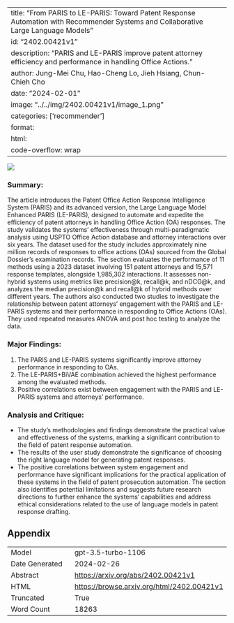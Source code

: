 
---
title: "From PARIS to LE-PARIS: Toward Patent Response Automation with Recommender Systems and Collaborative Large Language Models"
id: "2402.00421v1"
description: "PARIS and LE-PARIS improve patent attorney efficiency and performance in handling Office Actions."
author: Jung-Mei Chu, Hao-Cheng Lo, Jieh Hsiang, Chun-Chieh Cho
date: "2024-02-01"
image: "../../img/2402.00421v1/image_1.png"
categories: ['recommender']
format:
  html:
    code-overflow: wrap
---

![](../../img/2402.00421v1/image_1.png)

### Summary:
The article introduces the Patent Office Action Response Intelligence System (PARIS) and its advanced version, the Large Language Model Enhanced PARIS (LE-PARIS), designed to automate and expedite the efficiency of patent attorneys in handling Office Action (OA) responses. The study validates the systems' effectiveness through multi-paradigmatic analysis using USPTO Office Action database and attorney interactions over six years. The dataset used for the study includes approximately nine million records of responses to office actions (OAs) sourced from the Global Dossier’s examination records. The section evaluates the performance of 11 methods using a 2023 dataset involving 151 patent attorneys and 15,571 response templates, alongside 1,985,302 interactions. It assesses non-hybrid systems using metrics like precision@k, recall@k, and nDCG@k, and analyzes the median precision@k and recall@k of hybrid methods over different years. The authors also conducted two studies to investigate the relationship between patent attorneys' engagement with the PARIS and LE-PARIS systems and their performance in responding to Office Actions (OAs). They used repeated measures ANOVA and post hoc testing to analyze the data.

### Major Findings:
1. The PARIS and LE-PARIS systems significantly improve attorney performance in responding to OAs.
2. The LE-PARIS+BiVAE combination achieved the highest performance among the evaluated methods.
3. Positive correlations exist between engagement with the PARIS and LE-PARIS systems and attorneys' performance.

### Analysis and Critique:
- The study's methodologies and findings demonstrate the practical value and effectiveness of the systems, marking a significant contribution to the field of patent response automation.
- The results of the user study demonstrate the significance of choosing the right language model for generating patent responses.
- The positive correlations between system engagement and performance have significant implications for the practical application of these systems in the field of patent prosecution automation. The section also identifies potential limitations and suggests future research directions to further enhance the systems' capabilities and address ethical considerations related to the use of language models in patent response drafting.

## Appendix

|          |          |
|----------|----------|
| Model     | gpt-3.5-turbo-1106       |
| Date Generated     | 2024-02-26       |
| Abstract | [https://arxiv.org/abs/2402.00421v1](https://arxiv.org/abs/2402.00421v1)        |
| HTML     | [https://browse.arxiv.org/html/2402.00421v1](https://browse.arxiv.org/html/2402.00421v1)       |
| Truncated       | True       |
| Word Count       | 18263       |